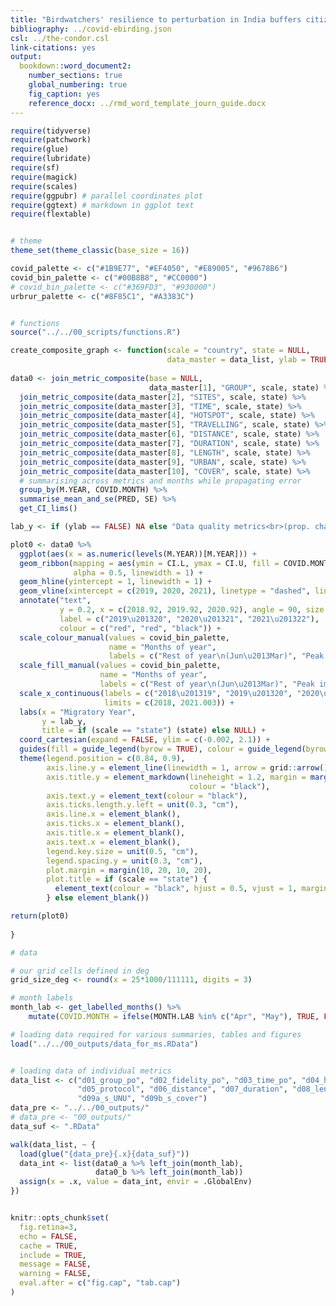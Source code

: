 ```yaml
---
title: "Birdwatchers' resilience to perturbation in India buffers citizen science from pandemic-induced biases"
bibliography: ../covid-ebirding.json
csl: ../the-condor.csl
link-citations: yes
output: 
  bookdown::word_document2:
    number_sections: true
    global_numbering: true
    fig_caption: yes
    reference_docx: ../rmd_word_template_journ_guide.docx
---
```


<!-- Knit the manuscript using: bookdown::render_book("10_manuscripts/01_ebirding_effort/") -->

```r

require(tidyverse)
require(patchwork)
require(glue)
require(lubridate)
require(sf)
require(magick)
require(scales)
require(ggpubr) # parallel coordinates plot
require(ggtext) # markdown in ggplot text
require(flextable)


# theme
theme_set(theme_classic(base_size = 16))

covid_palette <- c("#1B9E77", "#EF4050", "#E89005", "#9678B6")
covid_bin_palette <- c("#00B8B8", "#CC0000")
# covid_bin_palette <- c("#369FD3", "#930000")
urbrur_palette <- c("#8F85C1", "#A3383C")


# functions
source("../../00_scripts/functions.R")

create_composite_graph <- function(scale = "country", state = NULL, 
                                   data_master = data_list, ylab = TRUE) {
  
data0 <- join_metric_composite(base = NULL, 
                               data_master[1], "GROUP", scale, state) %>% 
  join_metric_composite(data_master[2], "SITES", scale, state) %>% 
  join_metric_composite(data_master[3], "TIME", scale, state) %>% 
  join_metric_composite(data_master[4], "HOTSPOT", scale, state) %>% 
  join_metric_composite(data_master[5], "TRAVELLING", scale, state) %>% 
  join_metric_composite(data_master[6], "DISTANCE", scale, state) %>% 
  join_metric_composite(data_master[7], "DURATION", scale, state) %>% 
  join_metric_composite(data_master[8], "LENGTH", scale, state) %>% 
  join_metric_composite(data_master[9], "URBAN", scale, state) %>% 
  join_metric_composite(data_master[10], "COVER", scale, state) %>% 
  # summarising across metrics and months while propagating error
  group_by(M.YEAR, COVID.MONTH) %>% 
  summarise_mean_and_se(PRED, SE) %>% 
  get_CI_lims()

lab_y <- if (ylab == FALSE) NA else "Data quality metrics<br>(prop. change from t~0~ = 2018\u201319)"

plot0 <- data0 %>% 
  ggplot(aes(x = as.numeric(levels(M.YEAR))[M.YEAR])) +
  geom_ribbon(mapping = aes(ymin = CI.L, ymax = CI.U, fill = COVID.MONTH, colour = COVID.MONTH),
              alpha = 0.5, linewidth = 1) +
  geom_hline(yintercept = 1, linewidth = 1) +
  geom_vline(xintercept = c(2019, 2020, 2021), linetype = "dashed", linewidth = 0.5) +
  annotate("text",
           y = 0.2, x = c(2018.92, 2019.92, 2020.92), angle = 90, size = 5,
           label = c("2019\u201320", "2020\u201321", "2021\u201322"),
           colour = c("red", "red", "black")) +
  scale_colour_manual(values = covid_bin_palette,
                      name = "Months of year", 
                      labels = c("Rest of year\n(Jun\u2013Mar)", "Peak impact\n(Apr\u2013May)")) +
  scale_fill_manual(values = covid_bin_palette,
                    name = "Months of year", 
                    labels = c("Rest of year\n(Jun\u2013Mar)", "Peak impact\n(Apr\u2013May)")) +
  scale_x_continuous(labels = c("2018\u201319", "2019\u201320", "2020\u201321", "2021\u201322"),
                     limits = c(2018, 2021.003)) +
  labs(x = "Migratory Year", 
       y = lab_y,
       title = if (scale == "state") (state) else NULL) +
  coord_cartesian(expand = FALSE, ylim = c(-0.002, 2.1)) +
  guides(fill = guide_legend(byrow = TRUE), colour = guide_legend(byrow = TRUE)) +
  theme(legend.position = c(0.84, 0.9),
        axis.line.y = element_line(linewidth = 1, arrow = grid::arrow()),
        axis.title.y = element_markdown(lineheight = 1.2, margin = margin(0, 10, 0, 0),
                                        colour = "black"),
        axis.text.y = element_text(colour = "black"),
        axis.ticks.length.y.left = unit(0.3, "cm"),
        axis.line.x = element_blank(),
        axis.ticks.x = element_blank(),
        axis.title.x = element_blank(),
        axis.text.x = element_blank(),
        legend.key.size = unit(0.5, "cm"),
        legend.spacing.y = unit(0.3, "cm"),
        plot.margin = margin(10, 20, 10, 20),
        plot.title = if (scale == "state") {
          element_text(colour = "black", hjust = 0.5, vjust = 1, margin = margin(0, 0, 10, 0))
        } else element_blank())

return(plot0)
  
}

# data

# our grid cells defined in deg
grid_size_deg <- round(x = 25*1000/111111, digits = 3)

# month labels
month_lab <- get_labelled_months() %>% 
    mutate(COVID.MONTH = ifelse(MONTH.LAB %in% c("Apr", "May"), TRUE, FALSE))

# loading data required for various summaries, tables and figures
load("../../00_outputs/data_for_ms.RData")


# loading data of individual metrics
data_list <- c("d01_group_po", "d02_fidelity_po", "d03_time_po", "d04_hotspot",
               "d05_protocol", "d06_distance", "d07_duration", "d08_length", 
               "d09a_s_UNU", "d09b_s_cover")
data_pre <- "../../00_outputs/"
# data_pre <- "00_outputs/"
data_suf <- ".RData"

walk(data_list, ~ {
  load(glue("{data_pre}{.x}{data_suf}"))
  data_int <- list(data0_a %>% left_join(month_lab), 
                   data0_b %>% left_join(month_lab))
  assign(x = .x, value = data_int, envir = .GlobalEnv)
})


knitr::opts_chunk$set(
  fig.retina=3,
  echo = FALSE,
  cache = TRUE, 
  include = TRUE,
  message = FALSE, 
  warning = FALSE,
  eval.after = c("fig.cap", "tab.cap")
)

```
